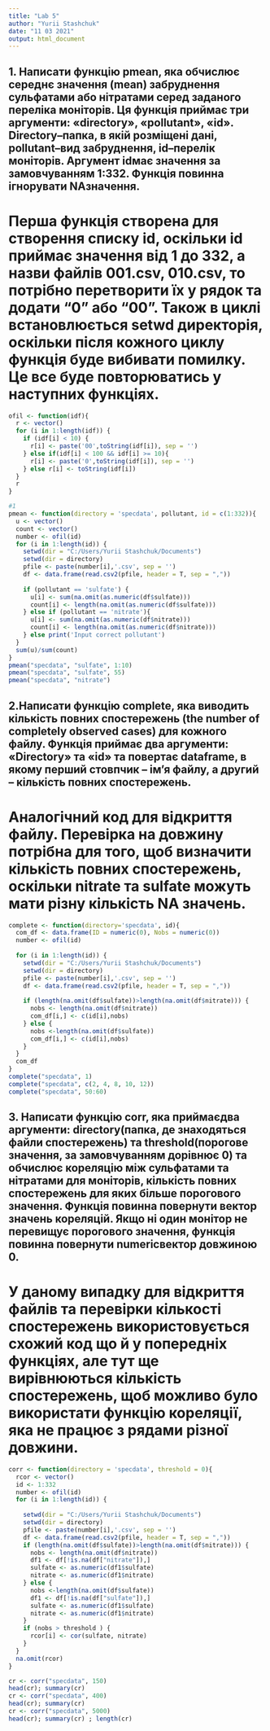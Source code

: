 ---
title: "Lab 5"
author: "Yurii Stashchuk"
date: "11 03 2021"
output: html_document
---
## 1. Написати функцію pmean, яка обчислює середнє значення (mean) забруднення сульфатами або нітратами серед заданого переліка моніторів. Ця функція приймає три аргументи: «directory», «pollutant», «id». Directory–папка, в якій розміщені дані, pollutant–вид забруднення, id–перелік моніторів. Аргумент idмає значення за замовчуванням 1:332. Функція повинна ігнорувати NAзначення.

# Перша функція створена для створення списку id, оскільки id приймає значення від 1 до 332, а назви файлів 001.csv, 010.csv, то потрібно перетворити їх у рядок та додати "0" або "00". Також в циклі встановлюється  setwd директорія, оскільки після кожного циклу функція буде вибивати помилку. Це все буде повторюватись у наступних функціях.
```{r}
ofil <- function(idf){
  r <- vector()
  for (i in 1:length(idf)) {
    if (idf[i] < 10) {
      r[i] <- paste('00',toString(idf[i]), sep = '')
    } else if(idf[i] < 100 && idf[i] >= 10){
      r[i] <- paste('0',toString(idf[i]), sep = '')
    } else r[i] <- toString(idf[i])
  }
  r
}

#1
pmean <- function(directory = 'specdata', pollutant, id = c(1:332)){
  u <- vector()
  count <- vector()
  number <- ofil(id)
  for (i in 1:length(id)) {
    setwd(dir = "C:/Users/Yurii Stashchuk/Documents")
    setwd(dir = directory)
    pfile <- paste(number[i],'.csv', sep = '')
    df <- data.frame(read.csv2(pfile, header = T, sep = ","))
    
    if (pollutant == 'sulfate') {
      u[i] <- sum(na.omit(as.numeric(df$sulfate)))
      count[i] <- length(na.omit(as.numeric(df$sulfate)))
    } else if (pollutant == 'nitrate'){
      u[i] <- sum(na.omit(as.numeric(df$nitrate)))
      count[i] <- length(na.omit(as.numeric(df$nitrate)))
    } else print('Input correct pollutant')
  }
  sum(u)/sum(count)
}
pmean("specdata", "sulfate", 1:10)
pmean("specdata", "sulfate", 55)
pmean("specdata", "nitrate")

```

## 2.Написати функцію complete, яка виводить кількість повних спостережень (the number of completely observed cases) для кожного файлу. Функція приймає два аргументи: «Directory» та «id» та повертає dataframe, в якому перший стовпчик – ім’я файлу, а другий – кількість повних спостережень.

# Аналогічний код для відкриття файлу. Перевірка на довжину потрібна для того, щоб визначити кількість повних спостережень, оскільки nitrate та sulfate можуть мати різну кількість NA значень.
```{r}
complete <- function(directory='specdata', id){
  com_df <- data.frame(ID = numeric(0), Nobs = numeric(0))
  number <- ofil(id)
  
  for (i in 1:length(id)) {
    setwd(dir = "C:/Users/Yurii Stashchuk/Documents")
    setwd(dir = directory)
    pfile <- paste(number[i],'.csv', sep = '')
    df <- data.frame(read.csv2(pfile, header = T, sep = ","))
    
    if (length(na.omit(df$sulfate))>length(na.omit(df$nitrate))) {
      nobs <- length(na.omit(df$nitrate))
      com_df[i,] <- c(id[i],nobs)
    } else {
      nobs <-length(na.omit(df$sulfate))
      com_df[i,] <- c(id[i],nobs)
    }
  }
  com_df
}
complete("specdata", 1)
complete("specdata", c(2, 4, 8, 10, 12))
complete("specdata", 50:60)
```

## 3. Написати функцію corr, яка приймаєдва аргументи: directory(папка, де знаходяться файли спостережень) та threshold(порогове значення, за замовчуванням дорівнює 0) та обчислює кореляцію між сульфатами та нітратами для моніторів, кількість повних спостережень для яких більше порогового  значення.  Функція  повинна  повернути  вектор  значень кореляцій. Якщо ні один монітор не перевищує порогового значення, функція повинна повернути numericвектор довжиною 0. 

# У даному випадку для відкриття файлів та перевірки кількості спостережень використовується схожий код що й у попередніх функціях, але тут ще вирівнюються кількість спостережень, щоб можливо було використати функцію кореляції, яка не працює з рядами різної довжини.
```{r}
corr <- function(directory = 'specdata', threshold = 0){
  rcor <- vector()
  id <- 1:332
  number <- ofil(id)
  for (i in 1:length(id)) {
    
    setwd(dir = "C:/Users/Yurii Stashchuk/Documents")
    setwd(dir = directory)
    pfile <- paste(number[i],'.csv', sep = '')
    df <- data.frame(read.csv2(pfile, header = T, sep = ","))
    if (length(na.omit(df$sulfate))>length(na.omit(df$nitrate))) {
      nobs <- length(na.omit(df$nitrate))
      df1 <- df[!is.na(df["nitrate"]),]
      sulfate <- as.numeric(df1$sulfate)
      nitrate <- as.numeric(df1$nitrate)
    } else {
      nobs <-length(na.omit(df$sulfate))
      df1 <- df[!is.na(df["sulfate"]),]
      sulfate <- as.numeric(df1$sulfate)
      nitrate <- as.numeric(df1$nitrate)
    }
    if (nobs > threshold ) {
      rcor[i] <- cor(sulfate, nitrate)
    } 
  }
  na.omit(rcor)
}

cr <- corr("specdata", 150)
head(cr); summary(cr)
cr <- corr("specdata", 400)
head(cr); summary(cr)
cr <- corr("specdata", 5000)
head(cr); summary(cr) ; length(cr)
```

